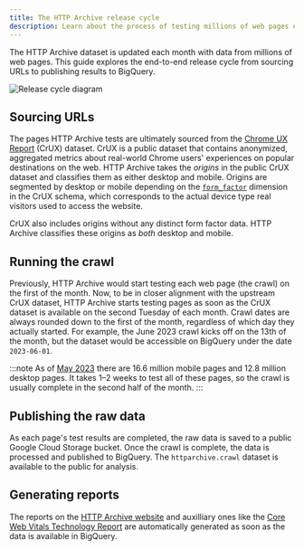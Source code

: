 ```yaml
---
title: The HTTP Archive release cycle
description: Learn about the process of testing millions of web pages each month
---
```


The HTTP Archive dataset is updated each month with data from millions of web pages. This guide explores the end-to-end release cycle from sourcing URLs to publishing results to BigQuery.

[](https://www.plantuml.com/plantuml/uml/RL5DRnCn4BtxLppr60aaEFQ0Aie9eHAQ5BXExEckXMCRUvme5tuxpdgtkrNNKYpvPTxi-xZBGadAqIb3GWVAZFlqz5l5Ybfj8tcf09qTfrVOraPsrZCeu-PBfRuWDujDBXIpav2eQuC3W8RKGHsSOoqs-8n7ZY59dicVRVUZSBeezH244KwS1cctAB4EiK7m-EWDzeMpeGl2CwHd78ENNgbHzBjFZRCB9Udc3K-Ftx8YBVP4mY_kK8-QJApHZYp9wWLp6bOBscZZ5jjoS3Rtk0-9yOiF-6c5NCQUTU-32zq5QPXLXjziR6Aw54fi-l2tS66OakWQ5_xX0yxCVuP15q94v8G3YUwlEKJgE2kCPuvYqKVrHgT1sRQ-zfm5ShqIv-8au-lk-yFR3LCfZVsQORq4PA7E-WwrH3TAO6zK_IqgcMpYTdJtR7tDYatpRNYzd9R7sKflFGYrym5VJszwp9hdJWm9GG8scruaKjAzFV5xVVtMPZFycrdcBUl5jlQQnPKA1yjtzIf7zny0)
![Release cycle diagram](./release_cycle_diagram.png)

## Sourcing URLs

The pages HTTP Archive tests are ultimately sourced from the [Chrome UX Report](https://developer.chrome.com/docs/crux/) (CrUX) dataset. CrUX is a public dataset that contains anonymized, aggregated metrics about real-world Chrome users' experiences on popular destinations on the web. HTTP Archive takes the _origins_ in the public CrUX dataset and classifies them as either desktop and mobile. Origins are segmented by desktop or mobile depending on the [`form_factor`](https://developer.chrome.com/docs/crux/methodology/#form-factor-dimension) dimension in the CrUX schema, which corresponds to the actual device type real visitors used to access the website.

CrUX also includes origins without any distinct form factor data. HTTP Archive classifies these origins as _both_ desktop and mobile.

## Running the crawl

Previously, HTTP Archive would start testing each web page (the crawl) on the first of the month. Now, to be in closer alignment with the upstream CrUX dataset, HTTP Archive starts testing pages as soon as the CrUX dataset is available on the second Tuesday of each month. Crawl dates are always rounded down to the first of the month, regardless of which day they actually started. For example, the June 2023 crawl kicks off on the 13th of the month, but the dataset would be accessible on BigQuery under the date `2023-06-01`.

:::note
As of [May 2023](https://httparchive.org/reports/state-of-the-web?start=2023_04_01&end=2023_05_01&view=list#numUrls) there are 16.6 million mobile pages and 12.8 million desktop pages. It takes 1–2 weeks to test all of these pages, so the crawl is usually complete in the second half of the month.
:::

## Publishing the raw data

As each page's test results are completed, the raw data is saved to a public Google Cloud Storage bucket. Once the crawl is complete, the data is processed and published to BigQuery. The `httparchive.crawl` dataset is available to the public for analysis.

## Generating reports

The reports on the [HTTP Archive website](https://httparchive.org/reports) and auxilliary ones like the [Core Web Vitals Technology Report](https://httparchive.org/reports/techreport/landing) are automatically generated as soon as the data is available in BigQuery.
